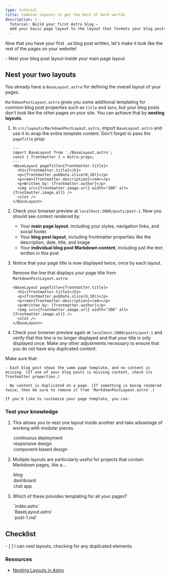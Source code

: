 ```yaml
---
type: tutorial
title: Combine layouts to get the best of both worlds
description: |-
  Tutorial: Build your first Astro blog —
  Add your basic page layout to the layout that formats your blog posts
---
```




Now that you have your first `.md` blog post written, let's make it look like the rest of the pages on your website!

<PreCheck>
  - Nest your blog post layout inside your main page layout
</PreCheck>

## Nest your two layouts

You already have a `BaseLayout.astro` for defining the overall layout of your pages. 

`MarkdownPostLayout.astro` gives you some additional templating for common blog post properties such as `title` and `date`, but your blog posts don't look like the other pages on your site. You can achieve that by **nesting layouts**.


1. In `src/layouts/MarkdownPostLayout.astro`, import `BaseLayout.astro` and use it to wrap the entire template content. Don't forget to pass the `pageTitle` prop:

    ```astro title="src/layouts/MarkdownPostLayout.astro" ins={2,5,12}
    ---
    import BaseLayout from './BaseLayout.astro';
    const { frontmatter } = Astro.props;
    ---
    <BaseLayout pageTitle={frontmatter.title}>
      <h1>{frontmatter.title}</h1>
      <p>{frontmatter.pubDate.slice(0,10)}</p>
      <p><em>{frontmatter.description}</em></p>
      <p>Written by: {frontmatter.author}</p>
      <img src={frontmatter.image.url} width="300" alt={frontmatter.image.alt} />
      <slot />
    </BaseLayout>
    ```

2. Check your browser preview at `localhost:3000/posts/post-1`. Now you should see content rendered by:

    - Your **main page layout**, including your styles, navigation links, and social footer.
    - Your **blog post layout**, including frontmatter properties like the description, date, title, and image
    - Your **individual blog post Markdown content**, including just the text written in this post

3. Notice that your page title is now displayed twice, once by each layout.

    Remove the line that displays your page title from `MarkdownPostLayout.astro`:

    ```astro title="src/layouts/MarkdownPostLayout.astro" del={2}
    <BaseLayout pageTitle={frontmatter.title}>
      <h1>{frontmatter.title}</h1>
      <p>{frontmatter.pubDate.slice(0,10)}</p>
      <p><em>{frontmatter.description}</em></p>
      <p>Written by: {frontmatter.author}</p>
      <img src={frontmatter.image.url} width="300" alt={frontmatter.image.alt} />
      <slot />
    </BaseLayout>
    ```

5. Check your browser preview again at `localhost:3000/posts/post-1` and verify that this line is no longer displayed and that your title is only displayed once. Make any other adjustments necessary to ensure that you do not have any duplicated content.


  Make sure that:

    - Each blog post shows the same page template, and no content is missing. (If one of your blog posts is missing content, check its frontmatter properties.)

    - No content is duplicated on a page. (If something is being rendered twice, then be sure to remove it from `MarkdownPostLayout.astro`.)

    If you'd like to customize your page template, you can.




<Box icon="question-mark">

### Test your knowledge

1. This allows you to nest one layout inside another and take advantage of working with modular pieces.

    <MultipleChoice>
      <Option>
        continuous deployment
      </Option>
      <Option>
        responsive design
      </Option>
      <Option isCorrect>
        component-based design
      </Option>
    </MultipleChoice>

2. Multiple layouts are particularly useful for projects that contain Markdown pages, like a...

    <MultipleChoice>
      <Option isCorrect>
        blog
      </Option>
      <Option>
        dashboard
      </Option>
      <Option>
        chat app
      </Option>
    </MultipleChoice>

3. Which of these provides templating for all your pages?

    <MultipleChoice>
      <Option>
        `index.astro`
      </Option>
      <Option isCorrect>
        `BaseLayout.astro`
      </Option>
      <Option>
        `post-1.md`
      </Option>
    </MultipleChoice>
</Box>

<Box icon="check-list">

## Checklist

<Checklist>
- [ ] I can nest layouts, checking for any duplicated elements.
</Checklist>
</Box>

### Resources

- [Nesting Layouts in Astro](/en/core-concepts/layouts/#nesting-layouts)
